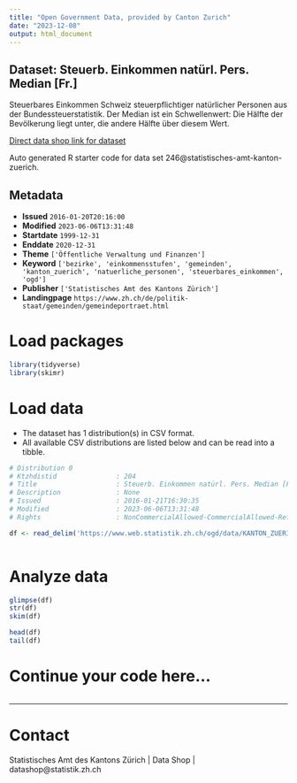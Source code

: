 ```yaml
---
title: "Open Government Data, provided by Canton Zurich"
date: "2023-12-08"
output: html_document
---
```


## Dataset: Steuerb. Einkommen natürl. Pers. Median [Fr.]

Steuerbares Einkommen Schweiz steuerpflichtiger natürlicher Personen aus der Bundessteuerstatistik. Der Median ist ein Schwellenwert: Die Hälfte der Bevölkerung liegt unter, die andere Hälfte über diesem Wert.

[Direct data shop link for dataset](https://www.zh.ch/de/politik-staat/statistik-daten/datenkatalog.html#/datasets/246@statistisches-amt-kanton-zuerich)

Auto generated R starter code for data set 246@statistisches-amt-kanton-zuerich.

## Metadata

- **Issued** `2016-01-20T20:16:00`
- **Modified** `2023-06-06T13:31:48`
- **Startdate** `1999-12-31`
- **Enddate** `2020-12-31`
- **Theme** `['Öffentliche Verwaltung und Finanzen']`
- **Keyword** `['bezirke', 'einkommensstufen', 'gemeinden', 'kanton_zuerich', 'natuerliche_personen', 'steuerbares_einkommen', 'ogd']`
- **Publisher** `['Statistisches Amt des Kantons Zürich']`
- **Landingpage** `https://www.zh.ch/de/politik-staat/gemeinden/gemeindeportraet.html`


# Load packages

```r

library(tidyverse)
library(skimr)

```

# Load data

-   The dataset has 1 distribution(s) in CSV format.
-   All available CSV distributions are listed below and can be read into a tibble.

```r

# Distribution 0
# Ktzhdistid               : 204
# Title                    : Steuerb. Einkommen natürl. Pers. Median [Fr.]
# Description              : None
# Issued                   : 2016-01-21T16:30:35
# Modified                 : 2023-06-06T13:31:48
# Rights                   : NonCommercialAllowed-CommercialAllowed-ReferenceRequired

df <- read_delim('https://www.web.statistik.zh.ch/ogd/data/KANTON_ZUERICH_316.csv')



```

# Analyze data

```r

glimpse(df)
str(df)
skim(df)

head(df)
tail(df)

```

# Continue your code here...

```r

```

------------------------------------------------------------------------

# Contact

Statistisches Amt des Kantons Zürich | Data Shop | datashop@statistik.zh.ch
